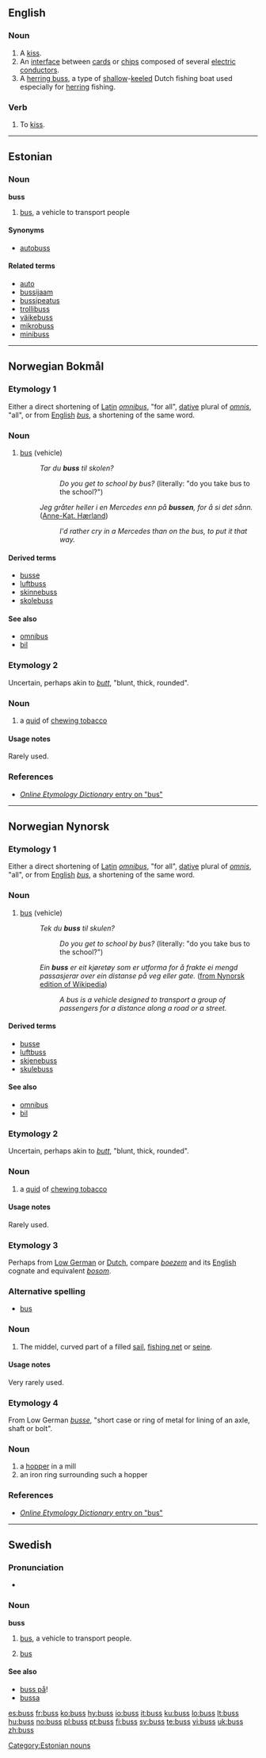{{also|bus}}
==English==

===Noun===
{{en-noun|es}}

# A [[kiss]].
# An [[interface]] between [[card]]s or [[chip]]s composed of several [[electric]] [[conductor]]s. {{alternative spelling of|[[bus]]}}
# A [[herring buss]], a type of [[shallow]]-[[keel]]ed Dutch fishing boat used especially for [[herring]] fishing.

===Verb===
{{en-verb|buss|es}}

# {{transitive}} To [[kiss]].

----

==Estonian==

===Noun===
'''buss'''

# [[bus]], a vehicle to transport people

====Synonyms====
* [[autobuss]]

====Related terms====
* [[auto]]
* [[bussijaam]]
* [[bussipeatus]]
* [[trollibuss]]
* [[väikebuss]]
* [[mikrobuss]]
* [[minibuss]]

[[Category:Estonian nouns]]

----

==Norwegian Bokmål==

===Etymology 1===
Either a direct shortening of [[Latin]] ''[[omnibus]]'', "for all", [[dative]] plural of ''[[omnis]]'', "all", or from [[English]] ''[[bus]]'', a shortening of the same word.

===Noun===
{{nb-noun-m1}}
# [[bus]] (vehicle)
#:''Tar du '''buss''' til skolen?''
#::''Do you get to school by bus?'' (literally: "do you take bus to the school?")
#:''Jeg gråter heller i en Mercedes enn på '''bussen''', for å si det sånn.'' ([[:w:Anne-Kat. Hærland|Anne-Kat. Hærland]])
#::''I'd rather cry in a Mercedes than on the bus, to put it that way.''

====Derived terms====
* [[busse]]
* [[luftbuss]]
* [[skinnebuss]]
* [[skolebuss]]

====See also====
* [[omnibus]]
* [[bil]]

===Etymology 2===
Uncertain, perhaps akin to ''[[butt]]'', "blunt, thick, rounded".

===Noun===
{{nb-noun-m1}}
# a [[quid]] of [[chewing tobacco]]

====Usage notes====
Rarely used.

===References===
{{R:Ordnett}}
{{R:Dokumentasjonsprosjektet|buss}}
* [http://www.etymonline.com/index.php?search=bus&searchmode=none ''Online Etymology Dictionary'' entry on "bus"]
----

==Norwegian Nynorsk==

===Etymology 1===
Either a direct shortening of [[Latin]] ''[[omnibus]]'', "for all", [[dative]] plural of ''[[omnis]]'', "all", or from [[English]] ''[[bus]]'', a shortening of the same word.

===Noun===
{{nn-noun-m1}}
# [[bus]] (vehicle)
#:''Tek du '''buss''' til skulen?''
#::''Do you get to school by bus?'' (literally: "do you take bus to the school?")
#:''Ein '''buss''' er eit kjøretøy som er utforma for å frakte ei mengd passasjerar over ein distanse på veg eller gate.'' ([http://nn.wikipedia.org/wiki/Buss from Nynorsk edition of Wikipedia])
#::''A bus is a vehicle designed to transport a group of passengers for a distance along a road or a street.'' 

====Derived terms====
* [[busse]]
* [[luftbuss]]
* [[skjenebuss]]
* [[skulebuss]]

====See also====
* [[omnibus]]
* [[bil]]

===Etymology 2===
Uncertain, perhaps akin to ''[[butt]]'', "blunt, thick, rounded".

===Noun===
{{nn-noun-m1}}
# a [[quid]] of [[chewing tobacco]]

====Usage notes====
Rarely used.

===Etymology 3===
Perhaps from [[Low German]] or [[Dutch]], compare ''[[boezem]]'' and its [[English]] cognate and equivalent ''[[bosom]]''.

===Alternative spelling===
* [[bus]]

===Noun===
{{nn-noun-m1}}
# The middel, curved part of a filled [[sail]], [[fishing net]] or [[seine]].

====Usage notes====
Very rarely used.

===Etymology 4===
From Low German ''[[busse]]'', "short case or ring of metal for lining of an axle, shaft or bolt".

===Noun===
{{nn-noun-m1}}
# a [[hopper]] in a mill
# an iron ring surrounding such a hopper

===References===
{{R:Ordnett}}
{{R:Dokumentasjonsprosjektet|buss}}
* [http://www.etymonline.com/index.php?search=bus&searchmode=none ''Online Etymology Dictionary'' entry on "bus"]

----

==Swedish==

===Pronunciation===
* {{audio|Sv-buss.ogg|audio}}

===Noun===
{{sv-noun-reg-ar|sg-gen-indef=buss}}
'''buss''' {{c}}

# [[bus]], a vehicle to transport people.
# {{computing|lang=sv}} [[bus]]

====See also====
* [[buss på]]!
* [[bussa]]

[[es:buss]]
[[fr:buss]]
[[ko:buss]]
[[hy:buss]]
[[io:buss]]
[[it:buss]]
[[ku:buss]]
[[lo:buss]]
[[lt:buss]]
[[hu:buss]]
[[no:buss]]
[[pl:buss]]
[[pt:buss]]
[[fi:buss]]
[[sv:buss]]
[[te:buss]]
[[vi:buss]]
[[uk:buss]]
[[zh:buss]]